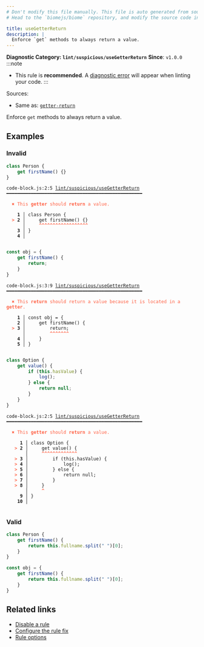 ```yaml
---
# Don't modify this file manually. This file is auto generated from source, and you will lose your changes next time the website is built.
# Head to the `biomejs/biome` repository, and modify the source code in there.

title: useGetterReturn
description: |
  Enforce `get` methods to always return a value.
---
```


**Diagnostic Category: `lint/suspicious/useGetterReturn`**
<Tabs>
<TabItem label="JavaScript (and super languages)" icon="seti:javascript">
**Since**: `v1.0.0`
:::note
- This rule is **recommended**. A [diagnostic error](/reference/diagnostics#error) will appear when linting your code.
:::

Sources: 
- Same as: <a href="https://eslint.org/docs/latest/rules/getter-return" target="_blank"><code>getter-return</code></a>

Enforce `get` methods to always return a value.

## Examples

### Invalid

```js
class Person {
    get firstName() {}
}
```

<pre class="language-text"><code class="language-text">code-block.js:2:5 <a href="https://biomejs.dev/linter/rules/use-getter-return">lint/suspicious/useGetterReturn</a> ━━━━━━━━━━━━━━━━━━━━━━━━━━━━━━━━━━━━━━━━━━━━━━━━━━<br /><br />  <strong><span style="color: Tomato;">✖</span></strong> <span style="color: Tomato;">This </span><span style="color: Tomato;"><strong>getter</strong></span><span style="color: Tomato;"> should </span><span style="color: Tomato;"><strong>return</strong></span><span style="color: Tomato;"> a value.</span><br />  <br />    <strong>1 │ </strong>class Person &#123;<br />  <strong><span style="color: Tomato;">&gt;</span></strong> <strong>2 │ </strong>    get firstName() &#123;&#125;<br />   <strong>   │ </strong>    <strong><span style="color: Tomato;">^</span></strong><strong><span style="color: Tomato;">^</span></strong><strong><span style="color: Tomato;">^</span></strong><strong><span style="color: Tomato;">^</span></strong><strong><span style="color: Tomato;">^</span></strong><strong><span style="color: Tomato;">^</span></strong><strong><span style="color: Tomato;">^</span></strong><strong><span style="color: Tomato;">^</span></strong><strong><span style="color: Tomato;">^</span></strong><strong><span style="color: Tomato;">^</span></strong><strong><span style="color: Tomato;">^</span></strong><strong><span style="color: Tomato;">^</span></strong><strong><span style="color: Tomato;">^</span></strong><strong><span style="color: Tomato;">^</span></strong><strong><span style="color: Tomato;">^</span></strong><strong><span style="color: Tomato;">^</span></strong><strong><span style="color: Tomato;">^</span></strong><strong><span style="color: Tomato;">^</span></strong><br />    <strong>3 │ </strong>&#125;<br />    <strong>4 │ </strong><br />  <br /></code></pre>

```js
const obj = {
    get firstName() {
        return;
    }
}
```

<pre class="language-text"><code class="language-text">code-block.js:3:9 <a href="https://biomejs.dev/linter/rules/use-getter-return">lint/suspicious/useGetterReturn</a> ━━━━━━━━━━━━━━━━━━━━━━━━━━━━━━━━━━━━━━━━━━━━━━━━━━<br /><br />  <strong><span style="color: Tomato;">✖</span></strong> <span style="color: Tomato;">This </span><span style="color: Tomato;"><strong>return</strong></span><span style="color: Tomato;"> should return a value because it is located in a </span><span style="color: Tomato;"><strong>getter</strong></span><span style="color: Tomato;">.</span><br />  <br />    <strong>1 │ </strong>const obj = &#123;<br />    <strong>2 │ </strong>    get firstName() &#123;<br />  <strong><span style="color: Tomato;">&gt;</span></strong> <strong>3 │ </strong>        return;<br />   <strong>   │ </strong>        <strong><span style="color: Tomato;">^</span></strong><strong><span style="color: Tomato;">^</span></strong><strong><span style="color: Tomato;">^</span></strong><strong><span style="color: Tomato;">^</span></strong><strong><span style="color: Tomato;">^</span></strong><strong><span style="color: Tomato;">^</span></strong><strong><span style="color: Tomato;">^</span></strong><br />    <strong>4 │ </strong>    &#125;<br />    <strong>5 │ </strong>&#125;<br />  <br /></code></pre>

```js
class Option {
    get value() {
        if (this.hasValue) {
            log();
        } else {
            return null;
        }
    }
}
```

<pre class="language-text"><code class="language-text">code-block.js:2:5 <a href="https://biomejs.dev/linter/rules/use-getter-return">lint/suspicious/useGetterReturn</a> ━━━━━━━━━━━━━━━━━━━━━━━━━━━━━━━━━━━━━━━━━━━━━━━━━━<br /><br />  <strong><span style="color: Tomato;">✖</span></strong> <span style="color: Tomato;">This </span><span style="color: Tomato;"><strong>getter</strong></span><span style="color: Tomato;"> should </span><span style="color: Tomato;"><strong>return</strong></span><span style="color: Tomato;"> a value.</span><br />  <br />     <strong>1 │ </strong>class Option &#123;<br />   <strong><span style="color: Tomato;">&gt;</span></strong> <strong>2 │ </strong>    get value() &#123;<br />    <strong>   │ </strong>    <strong><span style="color: Tomato;">^</span></strong><strong><span style="color: Tomato;">^</span></strong><strong><span style="color: Tomato;">^</span></strong><strong><span style="color: Tomato;">^</span></strong><strong><span style="color: Tomato;">^</span></strong><strong><span style="color: Tomato;">^</span></strong><strong><span style="color: Tomato;">^</span></strong><strong><span style="color: Tomato;">^</span></strong><strong><span style="color: Tomato;">^</span></strong><strong><span style="color: Tomato;">^</span></strong><strong><span style="color: Tomato;">^</span></strong><strong><span style="color: Tomato;">^</span></strong><strong><span style="color: Tomato;">^</span></strong><br />   <strong><span style="color: Tomato;">&gt;</span></strong> <strong>3 │ </strong>        if (this.hasValue) &#123;<br />   <strong><span style="color: Tomato;">&gt;</span></strong> <strong>4 │ </strong>            log();<br />   <strong><span style="color: Tomato;">&gt;</span></strong> <strong>5 │ </strong>        &#125; else &#123;<br />   <strong><span style="color: Tomato;">&gt;</span></strong> <strong>6 │ </strong>            return null;<br />   <strong><span style="color: Tomato;">&gt;</span></strong> <strong>7 │ </strong>        &#125;<br />   <strong><span style="color: Tomato;">&gt;</span></strong> <strong>8 │ </strong>    &#125;<br />    <strong>   │ </strong>    <strong><span style="color: Tomato;">^</span></strong><br />     <strong>9 │ </strong>&#125;<br />    <strong>10 │ </strong><br />  <br /></code></pre>

### Valid

```js
class Person {
    get firstName() {
        return this.fullname.split(" ")[0];
    }
}
```

```js
const obj = {
    get firstName() {
        return this.fullname.split(" ")[0];
    }
}
```

## Related links

- [Disable a rule](/linter/#disable-a-lint-rule)
- [Configure the rule fix](/linter#configure-the-rule-fix)
- [Rule options](/linter/#rule-options)

</TabItem>
</Tabs>

